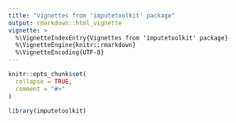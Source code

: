```yaml
---
title: "Vignettes from 'imputetoolkit' package"
output: rmarkdown::html_vignette
vignette: >
  %\VignetteIndexEntry{Vignettes from 'imputetoolkit' package}
  %\VignetteEngine{knitr::rmarkdown}
  %\VignetteEncoding{UTF-8}
---
```


```r
knitr::opts_chunk$set(
  collapse = TRUE,
  comment = "#>"
)
```

```r
library(imputetoolkit)
```
